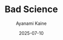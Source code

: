 ---
layout: ../../../layouts/PostLayout.astro
title: "Bad Science"
date: 2025-07-10
author: "Ayanami Kaine"
tags: ["Science"]
published: false
---